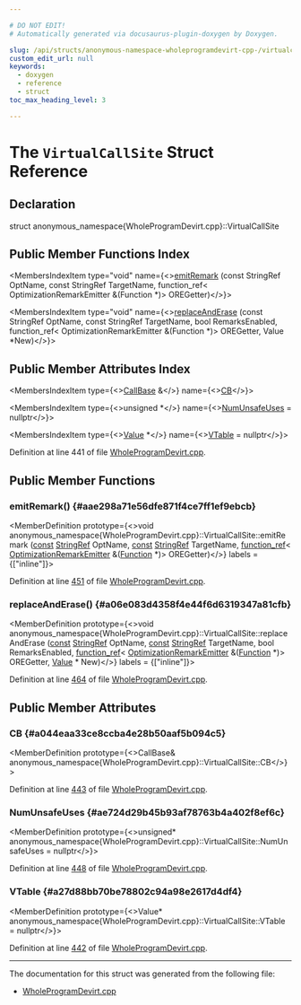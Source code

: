 ```yaml
---

# DO NOT EDIT!
# Automatically generated via docusaurus-plugin-doxygen by Doxygen.

slug: /api/structs/anonymous-namespace-wholeprogramdevirt-cpp-/virtualcallsite
custom_edit_url: null
keywords:
  - doxygen
  - reference
  - struct
toc_max_heading_level: 3

---
```





# The `VirtualCallSite` Struct Reference

<DoxygenPage pluginConfig={pluginConfig}>



## Declaration

<CodeBlock>struct anonymous_namespace{WholeProgramDevirt.cpp}::VirtualCallSite</CodeBlock>

## Public Member Functions Index

<MembersIndex>

<MembersIndexItem
  type="void"
  name={<><a href="#aae298a71e56dfe871f4ce7ff1ef9ebcb">emitRemark</a> (const StringRef OptName, const StringRef TargetName, function&#95;ref&lt; OptimizationRemarkEmitter &amp;(Function &#42;)&gt; OREGetter)</>}>
</MembersIndexItem>

<MembersIndexItem
  type="void"
  name={<><a href="#a06e083d4358f4e44f6d6319347a81cfb">replaceAndErase</a> (const StringRef OptName, const StringRef TargetName, bool RemarksEnabled, function&#95;ref&lt; OptimizationRemarkEmitter &amp;(Function &#42;)&gt; OREGetter, Value &#42;New)</>}>
</MembersIndexItem>

</MembersIndex>

## Public Member Attributes Index

<MembersIndex>

<MembersIndexItem
  type={<><a href="/docs/api/classes/llvm/callbase">CallBase</a> &amp;</>}
  name={<><a href="#a044eaa33ce8ccba4e28b50aaf5b094c5">CB</a></>}>
</MembersIndexItem>

<MembersIndexItem
  type={<>unsigned &#42;</>}
  name={<><a href="#ae724d29b45b93af78763b4a402f8ef6c">NumUnsafeUses</a> = nullptr</>}>
</MembersIndexItem>

<MembersIndexItem
  type={<><a href="/docs/api/classes/llvm/value">Value</a> &#42;</>}
  name={<><a href="#a27d88bb70be78802c94a98e2617d4df4">VTable</a> = nullptr</>}>
</MembersIndexItem>

</MembersIndex>


Definition at line 441 of file <a href="/docs/api/files/lib/lib/transforms/lib/transforms/ipo/wholeprogramdevirt-cpp">WholeProgramDevirt.cpp</a>.

<SectionDefinition>

## Public Member Functions

### emitRemark() {#aae298a71e56dfe871f4ce7ff1ef9ebcb}

<MemberDefinition
  prototype={<>void anonymous&#95;namespace&#123;WholeProgramDevirt.cpp&#125;::VirtualCallSite::emitRemark (<a href="/docs/api/files/lib/lib/target/lib/target/aarch64/aarch64promoteconstant-cpp/#a90f8350fecae261c25be85d38b451bff">const</a> <a href="/docs/api/classes/llvm/stringref">StringRef</a> OptName, <a href="/docs/api/files/lib/lib/target/lib/target/aarch64/aarch64promoteconstant-cpp/#a90f8350fecae261c25be85d38b451bff">const</a> <a href="/docs/api/classes/llvm/stringref">StringRef</a> TargetName, <a href="/docs/api/classes/llvm/function-ref">function&#95;ref</a>&lt; <a href="/docs/api/classes/llvm/optimizationremarkemitter">OptimizationRemarkEmitter</a> &amp;(<a href="/docs/api/classes/llvm/function">Function</a> &#42;)&gt; OREGetter)</>}
  labels = {["inline"]}>

Definition at line <a href="/docs/api/files/lib/lib/transforms/lib/transforms/ipo/wholeprogramdevirt-cpp/#l00451">451</a> of file <a href="/docs/api/files/lib/lib/transforms/lib/transforms/ipo/wholeprogramdevirt-cpp">WholeProgramDevirt.cpp</a>.
</MemberDefinition>

### replaceAndErase() {#a06e083d4358f4e44f6d6319347a81cfb}

<MemberDefinition
  prototype={<>void anonymous&#95;namespace&#123;WholeProgramDevirt.cpp&#125;::VirtualCallSite::replaceAndErase (<a href="/docs/api/files/lib/lib/target/lib/target/aarch64/aarch64promoteconstant-cpp/#a90f8350fecae261c25be85d38b451bff">const</a> <a href="/docs/api/classes/llvm/stringref">StringRef</a> OptName, <a href="/docs/api/files/lib/lib/target/lib/target/aarch64/aarch64promoteconstant-cpp/#a90f8350fecae261c25be85d38b451bff">const</a> <a href="/docs/api/classes/llvm/stringref">StringRef</a> TargetName, bool RemarksEnabled, <a href="/docs/api/classes/llvm/function-ref">function&#95;ref</a>&lt; <a href="/docs/api/classes/llvm/optimizationremarkemitter">OptimizationRemarkEmitter</a> &amp;(<a href="/docs/api/classes/llvm/function">Function</a> &#42;)&gt; OREGetter, <a href="/docs/api/classes/llvm/value">Value</a> &#42; New)</>}
  labels = {["inline"]}>

Definition at line <a href="/docs/api/files/lib/lib/transforms/lib/transforms/ipo/wholeprogramdevirt-cpp/#l00464">464</a> of file <a href="/docs/api/files/lib/lib/transforms/lib/transforms/ipo/wholeprogramdevirt-cpp">WholeProgramDevirt.cpp</a>.
</MemberDefinition>

</SectionDefinition>

<SectionDefinition>

## Public Member Attributes

### CB {#a044eaa33ce8ccba4e28b50aaf5b094c5}

<MemberDefinition
  prototype={<>CallBase&amp; anonymous&#95;namespace&#123;WholeProgramDevirt.cpp&#125;::VirtualCallSite::CB</>}>

Definition at line <a href="/docs/api/files/lib/lib/transforms/lib/transforms/ipo/wholeprogramdevirt-cpp/#l00443">443</a> of file <a href="/docs/api/files/lib/lib/transforms/lib/transforms/ipo/wholeprogramdevirt-cpp">WholeProgramDevirt.cpp</a>.
</MemberDefinition>

### NumUnsafeUses {#ae724d29b45b93af78763b4a402f8ef6c}

<MemberDefinition
  prototype={<>unsigned&#42; anonymous&#95;namespace&#123;WholeProgramDevirt.cpp&#125;::VirtualCallSite::NumUnsafeUses = nullptr</>}>

Definition at line <a href="/docs/api/files/lib/lib/transforms/lib/transforms/ipo/wholeprogramdevirt-cpp/#l00448">448</a> of file <a href="/docs/api/files/lib/lib/transforms/lib/transforms/ipo/wholeprogramdevirt-cpp">WholeProgramDevirt.cpp</a>.
</MemberDefinition>

### VTable {#a27d88bb70be78802c94a98e2617d4df4}

<MemberDefinition
  prototype={<>Value&#42; anonymous&#95;namespace&#123;WholeProgramDevirt.cpp&#125;::VirtualCallSite::VTable = nullptr</>}>

Definition at line <a href="/docs/api/files/lib/lib/transforms/lib/transforms/ipo/wholeprogramdevirt-cpp/#l00442">442</a> of file <a href="/docs/api/files/lib/lib/transforms/lib/transforms/ipo/wholeprogramdevirt-cpp">WholeProgramDevirt.cpp</a>.
</MemberDefinition>

</SectionDefinition>

<hr/>

The documentation for this struct was generated from the following file:

<ul>
<li><a href="/docs/api/files/lib/lib/transforms/lib/transforms/ipo/wholeprogramdevirt-cpp">WholeProgramDevirt.cpp</a></li>
</ul>

</DoxygenPage>
